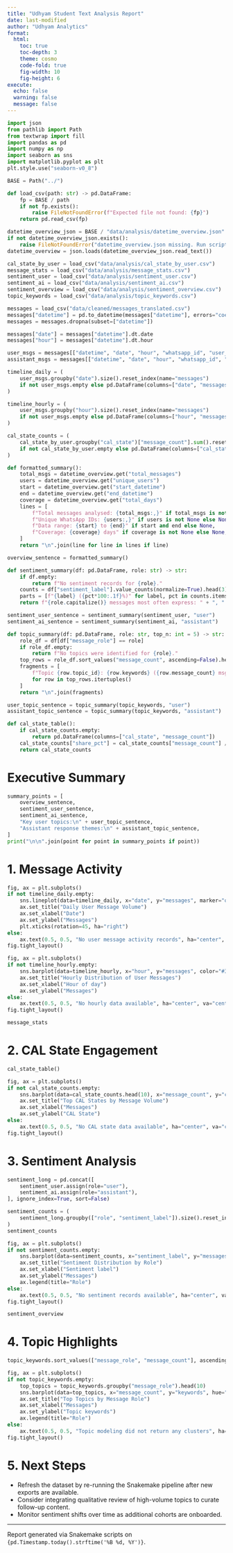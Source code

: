 ```yaml
---
title: "Udhyam Student Text Analysis Report"
date: last-modified
author: "Udhyam Analytics"
format:
  html:
    toc: true
    toc-depth: 3
    theme: cosmo
    code-fold: true
    fig-width: 10
    fig-height: 6
execute:
  echo: false
  warning: false
  message: false
---
```


```python
import json
from pathlib import Path
from textwrap import fill
import pandas as pd
import numpy as np
import seaborn as sns
import matplotlib.pyplot as plt
plt.style.use("seaborn-v0_8")

BASE = Path("../")

def load_csv(path: str) -> pd.DataFrame:
    fp = BASE / path
    if not fp.exists():
        raise FileNotFoundError(f"Expected file not found: {fp}")
    return pd.read_csv(fp)

datetime_overview_json = BASE / "data/analysis/datetime_overview.json"
if not datetime_overview_json.exists():
    raise FileNotFoundError("datetime_overview.json missing. Run scripts/03_generate_summary.py.")
datetime_overview = json.loads(datetime_overview_json.read_text())

cal_state_by_user = load_csv("data/analysis/cal_state_by_user.csv")
message_stats = load_csv("data/analysis/message_stats.csv")
sentiment_user = load_csv("data/analysis/sentiment_user.csv")
sentiment_ai = load_csv("data/analysis/sentiment_ai.csv")
sentiment_overview = load_csv("data/analysis/sentiment_overview.csv")
topic_keywords = load_csv("data/analysis/topic_keywords.csv")

messages = load_csv("data/cleaned/messages_translated.csv")
messages["datetime"] = pd.to_datetime(messages["datetime"], errors="coerce")
messages = messages.dropna(subset=["datetime"])

messages["date"] = messages["datetime"].dt.date
messages["hour"] = messages["datetime"].dt.hour

user_msgs = messages[["datetime", "date", "hour", "whatsapp_id", "user_msg_en", "cal_state"]].rename(columns={"user_msg_en": "message"})
assistant_msgs = messages[["datetime", "date", "hour", "whatsapp_id", "ai_msg_en"]].rename(columns={"ai_msg_en": "message"})

timeline_daily = (
    user_msgs.groupby("date").size().reset_index(name="messages")
    if not user_msgs.empty else pd.DataFrame(columns=["date", "messages"])
)

timeline_hourly = (
    user_msgs.groupby("hour").size().reset_index(name="messages")
    if not user_msgs.empty else pd.DataFrame(columns=["hour", "messages"])
)

cal_state_counts = (
    cal_state_by_user.groupby("cal_state")["message_count"].sum().reset_index().sort_values("message_count", ascending=False)
    if not cal_state_by_user.empty else pd.DataFrame(columns=["cal_state", "message_count"])
)

def formatted_summary():
    total_msgs = datetime_overview.get("total_messages")
    users = datetime_overview.get("unique_users")
    start = datetime_overview.get("start_datetime")
    end = datetime_overview.get("end_datetime")
    coverage = datetime_overview.get("total_days")
    lines = [
        f"Total messages analysed: {total_msgs:,}" if total_msgs is not None else None,
        f"Unique WhatsApp IDs: {users:,}" if users is not None else None,
        f"Data range: {start} to {end}" if start and end else None,
        f"Coverage: {coverage} days" if coverage is not None else None,
    ]
    return "\n".join(line for line in lines if line)

overview_sentence = formatted_summary()

def sentiment_summary(df: pd.DataFrame, role: str) -> str:
    if df.empty:
        return f"No sentiment records for {role}."
    counts = df["sentiment_label"].value_counts(normalize=True).head(3)
    parts = [f"{label} ({pct*100:.1f}%)" for label, pct in counts.items()]
    return f"{role.capitalize()} messages most often express: " + ", ".join(parts)

sentiment_user_sentence = sentiment_summary(sentiment_user, "user")
sentiment_ai_sentence = sentiment_summary(sentiment_ai, "assistant")

def topic_summary(df: pd.DataFrame, role: str, top_n: int = 5) -> str:
    role_df = df[df["message_role"] == role]
    if role_df.empty:
        return f"No topics were identified for {role}."
    top_rows = role_df.sort_values("message_count", ascending=False).head(top_n)
    fragments = [
        f"Topic {row.topic_id}: {row.keywords} ({row.message_count} msgs)"
        for row in top_rows.itertuples()
    ]
    return "\n".join(fragments)

user_topic_sentence = topic_summary(topic_keywords, "user")
assistant_topic_sentence = topic_summary(topic_keywords, "assistant")

def cal_state_table():
    if cal_state_counts.empty:
        return pd.DataFrame(columns=["cal_state", "message_count"])
    cal_state_counts["share_pct"] = cal_state_counts["message_count"] / cal_state_counts["message_count"].sum() * 100
    return cal_state_counts

``` 

# Executive Summary

```python
summary_points = [
    overview_sentence,
    sentiment_user_sentence,
    sentiment_ai_sentence,
    "Key user topics:\n" + user_topic_sentence,
    "Assistant response themes:\n" + assistant_topic_sentence,
]
print("\n\n".join(point for point in summary_points if point))
```

# 1. Message Activity

```python
fig, ax = plt.subplots()
if not timeline_daily.empty:
    sns.lineplot(data=timeline_daily, x="date", y="messages", marker="o", ax=ax)
    ax.set_title("Daily User Message Volume")
    ax.set_xlabel("Date")
    ax.set_ylabel("Messages")
    plt.xticks(rotation=45, ha="right")
else:
    ax.text(0.5, 0.5, "No user message activity records", ha="center", va="center")
fig.tight_layout()
```

```python
fig, ax = plt.subplots()
if not timeline_hourly.empty:
    sns.barplot(data=timeline_hourly, x="hour", y="messages", color="#3498DB", ax=ax)
    ax.set_title("Hourly Distribution of User Messages")
    ax.set_xlabel("Hour of day")
    ax.set_ylabel("Messages")
else:
    ax.text(0.5, 0.5, "No hourly data available", ha="center", va="center")
fig.tight_layout()
```

```python
message_stats
```

# 2. CAL State Engagement

```python
cal_state_table()
```

```python
fig, ax = plt.subplots()
if not cal_state_counts.empty:
    sns.barplot(data=cal_state_counts.head(10), x="message_count", y="cal_state", ax=ax, palette="Blues_d")
    ax.set_title("Top CAL States by Message Volume")
    ax.set_xlabel("Messages")
    ax.set_ylabel("CAL State")
else:
    ax.text(0.5, 0.5, "No CAL state data available", ha="center", va="center")
fig.tight_layout()
```

# 3. Sentiment Analysis

```python
sentiment_long = pd.concat([
    sentiment_user.assign(role="user"),
    sentiment_ai.assign(role="assistant"),
], ignore_index=True, sort=False)

sentiment_counts = (
    sentiment_long.groupby(["role", "sentiment_label"]).size().reset_index(name="messages")
)
sentiment_counts
```

```python
fig, ax = plt.subplots()
if not sentiment_counts.empty:
    sns.barplot(data=sentiment_counts, x="sentiment_label", y="messages", hue="role", ax=ax)
    ax.set_title("Sentiment Distribution by Role")
    ax.set_xlabel("Sentiment label")
    ax.set_ylabel("Messages")
    ax.legend(title="Role")
else:
    ax.text(0.5, 0.5, "No sentiment records available", ha="center", va="center")
fig.tight_layout()
```

```python
sentiment_overview
```

# 4. Topic Highlights

```python
topic_keywords.sort_values(["message_role", "message_count"], ascending=[True, False])
```

```python
fig, ax = plt.subplots()
if not topic_keywords.empty:
    top_topics = topic_keywords.groupby("message_role").head(10)
    sns.barplot(data=top_topics, x="message_count", y="keywords", hue="message_role", ax=ax)
    ax.set_title("Top Topics by Message Role")
    ax.set_xlabel("Messages")
    ax.set_ylabel("Topic keywords")
    ax.legend(title="Role")
else:
    ax.text(0.5, 0.5, "Topic modeling did not return any clusters", ha="center", va="center")
fig.tight_layout()
```

# 5. Next Steps

- Refresh the dataset by re-running the Snakemake pipeline after new exports are available.
- Consider integrating qualitative review of high-volume topics to curate follow-up content.
- Monitor sentiment shifts over time as additional cohorts are onboarded.

---

Report generated via Snakemake scripts on `{pd.Timestamp.today().strftime('%B %d, %Y')}`.
